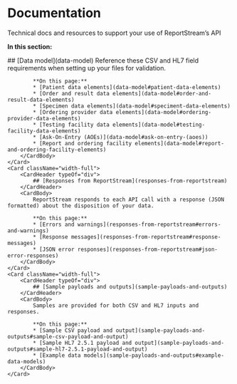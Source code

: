 
# Documentation

<p className="usa-intro text-base">Technical docs and resources to support your use of ReportStream’s API</p>

**In this section:**

<CardGroup>
    <Card className="width-full">
        <CardHeader typeOf="div">
            ## [Data model](data-model)
        </CardHeader>
        <CardBody>
            Reference these CSV and HL7 field requirements when setting up your files for validation.

            **On this page:**
            * [Patient data elements](data-model#patient-data-elements)
            * [Order and result data elements](data-model#order-and-result-data-elements)
            * [Specimen data elements](data-model#speciment-data-elements)
            * [Ordering provider data elements](data-model#ordering-provider-data-elements)
            * [Testing facility data elements](data-model#testing-facility-data-elements)
            * [Ask-On-Entry (AOEs)](data-model#ask-on-entry-(aoes))
            * [Report and ordering facility elements](data-model#report-and-ordering-facility-elements)
        </CardBody>
    </Card>
    <Card className="width-full">
        <CardHeader typeOf="div">
            ## [Responses from ReportStream](responses-from-reportstream)
        </CardHeader>
        <CardBody>
            ReportStream responds to each API call with a response (JSON formatted) about the disposition of your data.

            **On this page:**
            * [Errors and warnings](responses-from-reportstream#errors-and-warnings)
            * [Response messages](responses-from-reportstream#response-messages)
            * [JSON error responses](responses-from-reportstream#json-error-responses)
        </CardBody>
    </Card>
    <Card className="width-full">
        <CardHeader typeOf="div">
            ## [Sample payloads and outputs](sample-payloads-and-outputs)
        </CardHeader>
        <CardBody>
            Samples are provided for both CSV and HL7 inputs and responses.

            **On this page:**
            * [Sample CSV payload and output](sample-payloads-and-outputs#sample-csv-payload-and-output)
            * [Sample HL7 2.5.1 payload and output](sample-payloads-and-outputs#sample-hl7-2.5.1-payload-and-output)
            * [Example data models](sample-payloads-and-outputs#example-data-models)
        </CardBody>
    </Card>
</CardGroup>